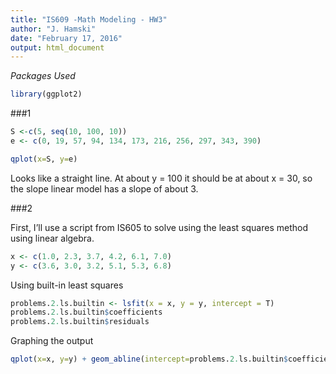 ```yaml
---
title: "IS609 -Math Modeling - HW3"
author: "J. Hamski"
date: "February 17, 2016"
output: html_document
---
```


*Packages Used*
```r
library(ggplot2)
```


###1


```r
S <-c(5, seq(10, 100, 10))
e <- c(0, 19, 57, 94, 134, 173, 216, 256, 297, 343, 390)

qplot(x=S, y=e)
```

Looks like a straight line. At about y = 100 it should be at about x = 30, so the slope linear model has a slope of about 3. 

###2

First, I'll use a script from IS605 to solve using the least squares method using linear algebra. 
```r
x <- c(1.0, 2.3, 3.7, 4.2, 6.1, 7.0)
y <- c(3.6, 3.0, 3.2, 5.1, 5.3, 6.8)
```

Using built-in least squares
```r
problems.2.ls.builtin <- lsfit(x = x, y = y, intercept = T)
problems.2.ls.builtin$coefficients
problems.2.ls.builtin$residuals
```

Graphing the output
```r
qplot(x=x, y=y) + geom_abline(intercept=problems.2.ls.builtin$coefficients[1], slope=problems.2.ls.builtin$coefficients[2], color="blue") + ylim(c(0,8)) + xlim (c(0,8))
```
